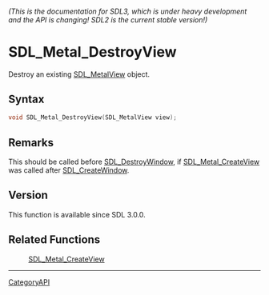 ====== (This is the documentation for SDL3, which is under heavy development and the API is changing! SDL2 is the current stable version!) ======
= SDL_Metal_DestroyView =

Destroy an existing [[SDL_MetalView]] object.

== Syntax ==

<syntaxhighlight lang='c'>
void SDL_Metal_DestroyView(SDL_MetalView view);
</syntaxhighlight>

== Remarks ==

This should be called before [[SDL_DestroyWindow]], if
[[SDL_Metal_CreateView]] was called after [[SDL_CreateWindow]].

== Version ==

This function is available since SDL 3.0.0.

== Related Functions ==

:[[SDL_Metal_CreateView]]

----
[[CategoryAPI]]


